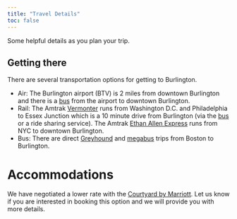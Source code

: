 ```yaml
---
title: "Travel Details"
toc: false
---
```


Some helpful details as you plan your trip.

## Getting there

There are several transportation options for getting to Burlington.

* Air: The Burlington airport (BTV) is 2 miles from downtown Burlington and there is a [bus](https://ridegmt.com/11-airport/) from the airport to downtown Burlington.
* Rail: The Amtrak [Vermonter](https://www.amtrak.com/vermonter-train) runs from Washington D.C. and Philadelphia to Essex Junction which is a 10 minute drive from Burlington (via the [bus](https://ridegmt.com/2-essex-2/) or a ride sharing service). The Amtrak [Ethan Allen Express](https://www.amtrak.com/ethan-allen-express-train) runs from NYC to downtown Burlington.
* Bus: There are direct [Greyhound](https://www.greyhound.com/) and [megabus](https://us.megabus.com/route-guides/burlington-to-boston-bus) trips from Boston to Burlington.

# Accommodations

We have negotiated a lower rate with the [Courtyard by Marriott](https://www.marriott.com/en-us/hotels/btvdt-courtyard-burlington-harbor/overview/). Let us know if you are interested in booking this option and we will provide you with more details.